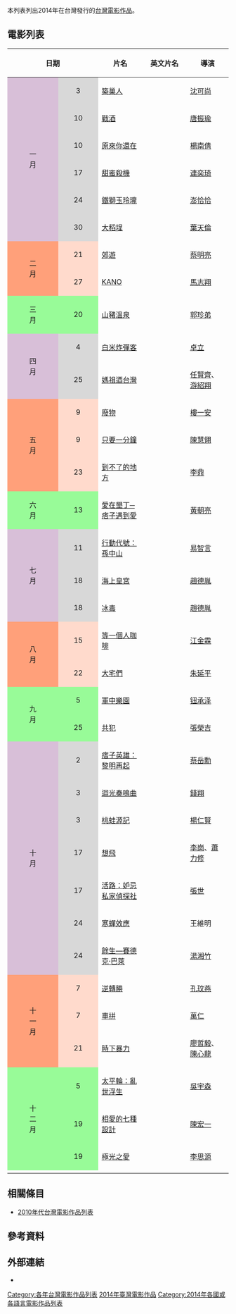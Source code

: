 本列表列出2014年在台灣發行的[[台灣電影作品|台灣電影作品]]。

== 電影列表 ==
{| id="tb" class="wikitable" style="margin: 0 auto; font-size:small"
|- bgcolor="#dae3e7" style="text-align: center; font-size:small;"
! colspan="2"|  日期
! width="18%"|  片名
! width="20%"|  英文片名
! width="15%"|  導演
!  主演
|-
! rowspan="6" valign="center" align="center" style="background:#D8BFD8; textcolor:#000;" | 一<br />月
| rowspan="1" align="center" style="background:#D8D8D8; textcolor:#000;" | 3
| [[築巢人|築巢人]] || ''{{lang|en|A Rolling Stone}}''||[[沈可尚|沈可尚]]|| 紀錄片
|-
| rowspan="1" align="center" style="background:#D8D8D8; textcolor:#000;" | 10
| [[戰酒|戰酒]] || ''{{lang|en|Battle Spirit}}''||[[唐振瑜|唐振瑜]]|| 紀錄片
|-
| rowspan="1" align="center" style="background:#D8D8D8; textcolor:#000;" | 10
| [[原來你還在|原來你還在]]|| ''{{lang|en|My Mandala}}'' ||[[楊南倩|楊南倩]] || 黃河、[[陸弈靜|陸弈靜]]、[[王道|王道]]、[[大慶|大慶]]、[[潘親御|潘親御]]
|-
| rowspan="1" align="center" style="background:#D8D8D8; textcolor:#000;" | 17
| [[甜蜜殺機|甜蜜殺機]] || ''{{lang|en|Sweet Alibis}}'' || [[連奕琦|連奕琦]] || [[蘇有朋|蘇有朋]]、[[林依晨|林依晨]]、[[雷洪|雷洪]]、[[郎祖筠|郎祖筠]]、[[吳中天|吳中天]]、[[馬念先|馬念先]]、[[高盟傑|高盟傑]]、[[阿KEN|阿KEN]]
|-
| rowspan="1" align="center" style="background:#D8D8D8; textcolor:#000;" | 24
| [[鐵獅玉玲瓏_(電影)|鐵獅玉玲瓏]] || ''{{lang|en|Lion Dancing}}'' || [[澎恰恰|澎恰恰]] || [[澎恰恰|澎恰恰]]、[[許效舜|許效舜]]、[[姚元浩|姚元浩]]、[[柯佳嬿|柯佳嬿]]、[[林慧萍|林慧萍]]、[[苗可麗|苗可麗]]、[[張懷秋|張懷秋]]、[[黃鐙煇|黃鐙煇]]
|-
| rowspan="1" align="center" style="background:#D8D8D8; textcolor:#000;" | 30
| [[大稻埕_(電影)|大稻埕]] || ''{{lang|en|TWA-TIU-TIANN}}'' || [[葉天倫|葉天倫]] || [[豬哥亮|豬哥亮]]、[[宥勝|宥勝]]、[[簡嫚書|簡嫚書]]、[[隋棠|隋棠]]、[[李李仁|李李仁]]、[[楊烈|楊烈]]、[[李易|李易]]、[[李相林|李相林]]、[[六月_(藝人)|六月]]、[[鍾欣凌|鍾欣凌]]、[[陳竹昇|陳竹昇]]、[[趙正平|趙正平]]、[[吳朋奉|吳朋奉]]、[[王彩樺|王彩樺]]、[[小戽斗|小戽斗]]
|-
! rowspan="2" valign="center" align="center" style="background:#FFA07A; textcolor:#000;" | 二<br />月
| rowspan="1" align="center" style="background:#ffdacc; textcolor:#000;" | 21
|[[郊遊_(電影)|郊遊]] || ''{{lang|en|Stray Dogs}}'' || [[蔡明亮|蔡明亮]] ||[[李康生|李康生]]、[[陸弈靜|陸弈靜]]、[[陳湘琪|陳湘琪]]、[[楊貴媚|楊貴媚]]、[[李奕成頁|李奕成頁]]、[[李奕婕|李奕婕]]
|-
| rowspan="1" align="center" style="background:#ffdacc; textcolor:#000;" | 27
| [[KANO|KANO]] || ''{{lang|en|KANO}}'' || [[馬志翔|馬志翔]] || [[永瀨正敏|永瀨正敏]]、[[大澤隆夫|大澤隆夫]]、[[坂井真紀|坂井真紀]]、[[伊川東吾|伊川東吾]]
|-
! rowspan="1" valign="center" align="center" style="background:#98fb98; textcolor:#000;" | 三<br />月
| rowspan="1" align="center" style="background:#98fb98; textcolor:#000;" | 20
| [[山豬溫泉|山豬溫泉]] ||  ''{{lang|en|The Boar King}}'' || [[郭珍弟|郭珍弟]] || [[陸弈靜|陸弈靜]]、[[蔡振南|蔡振南]]、[[吳伊婷|吳伊婷]]、[[蘇達|蘇達]]
|-
! rowspan="2" valign="center" align="center" style="background:#D8BFD8; textcolor:#000;" | 四<br />月
| rowspan="1" align="center" style="background:#D8D8D8; textcolor:#000;" |4
| [[白米炸彈客_(電影)|白米炸彈客]] || ''{{lang|en|The Rice Bomber}}'' || [[卓立|卓立]] || [[黃健瑋|黃健瑋]]、[[謝欣穎|謝欣穎]]、[[張少懷|張少懷]] 
|-
| rowspan="1" align="center" style="background:#D8D8D8; textcolor:#000;" |25
| [[媽祖迺台灣_(電影)|媽祖迺台灣]]  || ''{{lang|en|Mazu Procession}}'' || [[任賢齊|任賢齊]]、[[游紹翔|游紹翔]]|| 紀錄片
|-
! rowspan="3" valign="center" align="center" style="background:#FFA07A; textcolor:#000;" | 五<br />月
| rowspan="1" align="center" style="background:#ffdacc; textcolor:#000;" | 9
| [[廢物_(電影)|廢物]]|| ''{{lang|en|The Losers}}''  ||[[樓一安|樓一安]]|| [[徐華謙|徐華謙]]、[[高慧君|高慧君]]、[[潘親御|潘親御]]、[[邱偲琹|邱偲琹]]、[[林志儒|林志儒]]、[[楊宗樺|楊宗樺]]
|-
| rowspan="1" align="center" style="background:#ffdacc; textcolor:#000;" | 9
| [[只要一分鐘|只要一分鐘]]  || ''{{lang|en|A Minute More}}'' || [[陳慧翎|陳慧翎]] || [[何潤東|何潤東]]、[[張鈞甯|張鈞甯]]、[[丁春誠|丁春誠]]、[[賴佩霞|賴佩霞]]、[[仕凌|仕凌]]
|-
| rowspan="1" align="center" style="background:#ffdacc; textcolor:#000;" | 23
| [[到不了的地方|到不了的地方]]  || ''{{lang|en|Anywhere，Somewhere，Nowhere}}'' || [[李鼎|李鼎]] || [[林辰唏|林辰唏]]、[[林柏宏|林柏宏]]、[[張睿家|張睿家]]、[[庹宗華|庹宗華]]、[[高捷_(演員)|高捷]] 
|-
! rowspan="1" valign="center" align="center" style="background:#98fb98; textcolor:#000;" | 六<br />月
| rowspan="1" align="center" style="background:#98fb98; textcolor:#000;" | 13
| [[痞子遇到愛|愛在墾丁─痞子遇到愛]]  || ''{{lang|en|Peace in Love}}'' || [[黃朝亮|黃朝亮]] || [[林逸欣|林逸欣]]、[[王睿|王睿]]、[[鍾欣怡|鍾欣怡]]、[[姚淳耀|姚淳耀]]、[[沈文程|沈文程]] 、[[沈玉琳|沈玉琳]] 
|-
! rowspan="3" valign="center" align="center" style="background:#D8BFD8; textcolor:#000;" | 七<br />月
| rowspan="1" align="center" style="background:#D8D8D8; textcolor:#000;" | 11
| [[行動代號：孫中山|行動代號：孫中山]]|| ''{{lang|en|Meeting Dr. Sun}}'' || [[易智言|易智言]] || [[詹懷雲|詹懷雲]]、[[魏漢鼎|魏漢鼎]]、[[張孝全|張孝全]]、[[李千娜|李千娜]]、[[洪都拉斯|洪都拉斯]]
|-
| rowspan="1" align="center" style="background:#D8D8D8; textcolor:#000;" | 18
| [[海上皇宮|海上皇宮]]|| ''{{lang|en|The Palace on the Sea}}'' || [[趙德胤|趙德胤]] ||[[王興洪|王興洪]]、[[吳可熙|吳可熙]]
|-
| rowspan="1" align="center" style="background:#D8D8D8; textcolor:#000;" | 18
| [[冰毒_(电影)|冰毒]]|| ''{{lang|en|Ice Poison}}'' || [[趙德胤|趙德胤]]  ||[[王興洪|王興洪]]、[[吳可熙|吳可熙]]
|-
! rowspan="2" valign="center" align="center" style="background:#FFA07A; textcolor:#000;" | 八<br />月
| rowspan="1" align="center" style="background:#ffdacc; textcolor:#000;" | 15
| [[等一個人咖啡_(電影)|等一個人咖啡]]|| ''{{lang|en|Café·Waiting·Love}}'' || [[江金霖|江金霖]]   ||   [[宋芸樺|宋芸樺]]、[[布魯斯|布魯斯]]、[[張立昂|張立昂]]、[[藍心湄|藍心湄]]、[[李㼈|李㼈]]、[[賴雅妍|賴雅妍]]、[[周慧敏|周慧敏]] 	 
|-
| rowspan="1" align="center" style="background:#ffdacc; textcolor:#000;" | 22
| [[大宅們|大宅們]]|| ''{{lang|en|My Geeky Nerdy Buddies}}'' || [[朱延平|朱延平]]   ||   [[蕭敬騰|蕭敬騰]]、[[江疏影|江疏影]]、[[張景嵐|張景嵐]]、[[吳中天|吳中天]] 	 
|-
! rowspan="2" valign="center" align="center" style="background:#98fb98; textcolor:#000;" | 九<br />月
| rowspan="1" align="center" style="background:#98fb98; textcolor:#000;" | 5
| [[軍中樂園_(電影)|軍中樂園]]|| ''{{lang|en|Paradise in Service}}''   ||[[钮承泽|钮承泽]] ||[[阮經天|阮經天]]、[[陳意涵|陳意涵]]、[[陳建斌|陳建斌]]、[[萬茜|萬茜]]、[[王柏傑|王柏傑]]、[[苗可麗|苗可麗]]
|-
| rowspan="1" align="center" style="background:#98fb98; textcolor:#000;" | 25
| [[共犯_(2014年電影)|共犯]]  || ''{{lang|en|Partners In Crime}}'' || [[張榮吉|張榮吉]] || [[巫建和|巫建和]]、[[鄭開元|鄭開元]]、[[鄧育凱|鄧育凱]]、[[姚愛甯|姚愛甯]]、[[溫貞菱|溫貞菱]] 、[[洪于晴|洪于晴]] 、[[李烈|李烈]] 、[[柯佳嬿|柯佳嬿]] 、[[梁赫群|梁赫群]] 、[[黃鐙輝|黃鐙輝]] 
|-
! rowspan="7" valign="center" align="center" style="background:#D8BFD8; textcolor:#000;" | 十<br />月
| rowspan="1" align="center" style="background:#D8D8D8; textcolor:#000;" | 2
| [[痞子英雄2：黎明再起|痞子英雄：黎明再起]]|| ''{{lang|en|Black & White:The Dawn of Justice}}'' || [[蔡岳勳|蔡岳勳]] || [[趙又廷|趙又廷]]、[[林更新|林更新]]、[[黃渤|黃渤]]、[[張鈞甯|張鈞甯]]、[[修杰楷|修杰楷]]、[[鄒承恩|鄒承恩]] 、[[關穎|關穎]] 
|-
| rowspan="1" align="center" style="background:#D8D8D8; textcolor:#000;" | 3
| [[迴光奏鳴曲|迴光奏鳴曲]]|| ''{{lang|en|Exit}}'' || [[錢翔|錢翔]] || [[陳湘琪|陳湘琪]] 、[[東明相|東明相]] 
|-
| rowspan="1" align="center" style="background:#D8D8D8; textcolor:#000;" | 3
| [[桃蛙源記|桃蛙源記]]|| ''{{lang|en|The Frog Ville}}'' || [[楊仁賢|楊仁賢]] || 動畫片
|-
| rowspan="1" align="center" style="background:#D8D8D8; textcolor:#000;" | 17
| [[想飛_(2014年電影)|想飛]]|| ''{{lang|en|Dream Flight}}'' || [[李崗_(導演)|李崗]]、[[蕭力修|蕭力修]] || [[張睿家|張睿家]]、[[許瑋甯|許瑋甯]]、[[庹宗華|庹宗華]]、[[姜康哲|姜康哲]]、[[鍾承翰|鍾承翰]] 
|-
| rowspan="1" align="center" style="background:#D8D8D8; textcolor:#000;" | 17
| [[活路：妒忌私家偵探社|活路：妒忌私家偵探社]]|| ''{{lang|en|Live a Love}}'' || [[張世|張世]] || [[楊謹華|楊謹華]] 、[[劉以豪|劉以豪]]、[[郭書瑤|郭書瑤]]、[[林美秀|林美秀]]、[[屈中恆|屈中恆]]
|-
| rowspan="1" align="center" style="background:#D8D8D8; textcolor:#000;" | 24
| [[不能說的夏天|寒蟬效應]]|| ''{{lang|en|Sex Appeal}}'' || 王維明 || [[郭采潔|郭采潔]]、[[徐若瑄|徐若瑄]]、[[賈靜雯|賈靜雯]]、[[周幼婷|周幼婷]]、[[戴立忍|戴立忍]] 、[[黃遠|黃遠]]
|-
| rowspan="1" align="center" style="background:#D8D8D8; textcolor:#000;" | 24
| [[餘生—賽德克·巴萊|餘生—賽德克·巴萊]]|| ''{{lang|en|Pusu Qhuni}}'' || [[湯湘竹|湯湘竹]] || 紀錄片
|-
! rowspan="3" valign="center" align="center" style="background:#FFA07A; textcolor:#000;" | 十<br />一<br />月
| rowspan="1" align="center" style="background:#ffdacc; textcolor:#000;" |7
| [[逆轉勝|逆轉勝]] || ''{{lang|en|Second Chance}}''||[[孔玟燕|孔玟燕]]||  [[溫尚翊|溫尚翊]]、[[黃姵嘉|黃姵嘉]]、[[王識賢|王識賢]]、[[劉以豪|劉以豪]]、[[黃嘉千|黃嘉千]]、[[孫鵬|孫鵬]]、[[姚安琪|姚安琪]] 
|-
| rowspan="1" align="center" style="background:#ffdacc; textcolor:#000;" |7
| [[車拼|車拼]] || ''{{lang|en|It Takes Two to Tango}}''||[[萬仁|萬仁]]||  [[王樂妍|王樂妍]]、[[陳博正|陳博正]]、[[蘇明明|蘇明明]]、[[顏正國|顏正國]]、[[李宗嶧|李宗嶧]] 
|-
| rowspan="1" align="center" style="background:#ffdacc; textcolor:#000;" | 21
| [[時下暴力|時下暴力]]|| ''{{lang|en|Conspiracy}}'' || [[廖哲毅|廖哲毅]]、[[陳心龍|陳心龍]]   ||   [[謝盈萱|謝盈萱]]、[[李劭婕|李劭婕]]、[[王自強|王自強]]、[[朱宏章|朱宏章]]
|-
! rowspan="3" valign="center" align="center" style="background:#98fb98; textcolor:#000;" | 十<br />二<br />月
| rowspan="1" align="center" style="background:#98fb98; textcolor:#000;" | 5
| [[太平輪_(電影)|太平輪：亂世浮生]]|| ''{{lang|en|The Crossing Part 1}}'' || [[吳宇森|吳宇森]]   ||   [[金城武|金城武]]、[[章子怡|章子怡]]、[[黃曉明|黃曉明]]、[[宋慧喬|宋慧喬]]、[[佟大為|佟大為]]、[[長澤雅美|長澤雅美]]
|-
| rowspan="1" align="center" style="background:#98fb98; textcolor:#000;" | 19
| [[相愛的七種設計|相愛的七種設計]]|| ''{{lang|en|7 Love Design}}'' || [[陳宏一|陳宏一]]   ||   [[許瑋甯|許瑋甯]]、[[莫子儀|莫子儀]]、[[白梓軒|白梓軒]]、[[邱彥翔|邱彥翔]]
|-
| rowspan="1" align="center" style="background:#98fb98; textcolor:#000;" | 19
| [[極光之愛|極光之愛]]|| ''{{lang|en|Endless Nights In Aurora}}'' || [[李思源|李思源]]   ||   [[楊丞琳|楊丞琳]]、[[宥勝|宥勝]]、[[季芹|季芹]]、[[李運慶|李運慶]]、[[魏蔓|魏蔓]]、[[林柏宏|林柏宏]]、[[林岡怡|林岡怡]]
|-
|}

==相關條目==
*[[2010年代台灣電影作品列表|2010年代台灣電影作品列表]]

==參考資料==
{{reflist}}

== 外部連結 ==
*{{Website|https://www.truemovie.com/tairelease2014.htm|2014台灣區上映電影檔期表–觸電網}}

{{台灣電影}}
{{Portal bar|台灣|電影}}
[[Category:各年台灣電影作品列表|Category:各年台灣電影作品列表]]
[[Category:2014年臺灣電影作品|]]
[[Category:2014年各國或各語言電影作品列表|Category:2014年各國或各語言電影作品列表]]